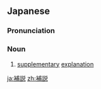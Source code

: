==Japanese==
{{ja-kanjitab|ほ|せつ|yomi=o}}

===Pronunciation===
{{ja-pron|ほせつ|y=o}}

===Noun===
{{ja-noun|ほせつ}}

# [[supplementary]] [[explanation]]

[[ja:補説]]
[[zh:補説]]